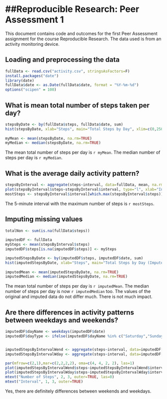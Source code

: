 ##Reproducible Research: Peer Assessment 1
========================================================

This document contains code and outcomes for the first Peer Assessment assignment for the course Reproducible Research. The data used is from an activity monitoring device.

## Loading and preprocessing the data
```r
fullData <- read.csv("activity.csv", stringsAsFactors=F)
install.packages("date")
library(date)
fullData$date <- as.Date(fullData$date, format = "%Y-%m-%d")
options("scipen" = 100)
```

## What is mean total number of steps taken per day?
```r
stepsByDate <- by(fullData$steps, fullData$date, sum)
hist(stepsByDate, xlab="Steps", main="Total Steps by Day", xlim=c(0,25000), breaks=8)
 
myMean <- mean(stepsByDate, na.rm=TRUE)
myMedian <- median(stepsByDate, na.rm=TRUE)

```
The mean total number of steps per day is `r myMean`.
The median number of steps per day is `r myMedian`.

## What is the average daily activity pattern?
``` r
stepsByInterval <- aggregate(steps~interval, data=fullData, mean, na.rm=TRUE)
plot(stepsByInterval$steps~stepsByInterval$interval, type="l", xlab="Interval", ylab="Daily Average Steps")
mostSteps <- stepsByInterval$interval[which.max(stepsByInterval$steps)]
```
The 5-minute interval with the maximum number of steps is `r mostSteps`.

## Imputing missing values
```r
totalNon <- sum(is.na(fullData$steps))
              
imputedDF <- fullData
mySteps <- mean(stepsByInterval$steps)
imputedDF$steps[is.na(imputedDF$steps)] <- mySteps

imputedStepsByDate <- by(imputedDF$steps, imputedDF$date, sum)
hist(imputedStepsByDate, xlab="Steps", main="Total Steps by Day (Imputed)", xlim=c(0,25000), breaks=8)
 
imputedMean <- mean(imputedStepsByDate, na.rm=TRUE)
imputedMedian <- median(imputedStepsByDate, na.rm=TRUE)

```
The mean total number of steps per day is `r imputedMean`.
The median number of steps per day is now `r imputedMedian` too.
The values of the original and imputed data do not differ much. There is not much impact.

## Are there differences in activity patterns between weekdays and weekends?
```r
imputedDF$dayName <- weekdays(imputedDF$date)
imputedDF$dayType <- ifelse(imputedDF$dayName %in% c("Saturday","Sunday"),"weekend","weekday")


imputedStepsByIntervalWend <- aggregate(steps~interval, data=imputedDF[imputedDF$dayType == "weekend",], mean, na.rm=TRUE)
imputedStepsByIntervalWday <- aggregate(steps~interval, data=imputedDF[imputedDF$dayType == "weekday",], mean, na.rm=TRUE)

par(mfrow=c(2,1),mar=c(2,2,2,2), oma=c(4, 4, 2, 2), las=1)
plot(imputedStepsByIntervalWend$steps~imputedStepsByIntervalWend$interval, type="l", ylab="", main="Weekend", xlab="", ylim=c(0,200))
plot(imputedStepsByIntervalWday$steps~imputedStepsByIntervalWday$interval, type="l", main="Weekday", ylab="")
mtext("Number of Steps", 2, 3, outer=TRUE, las=0)
mtext("Interval", 1, 3, outer=TRUE)

```

Yes, there are definitely differences between weekends and weekdays.





